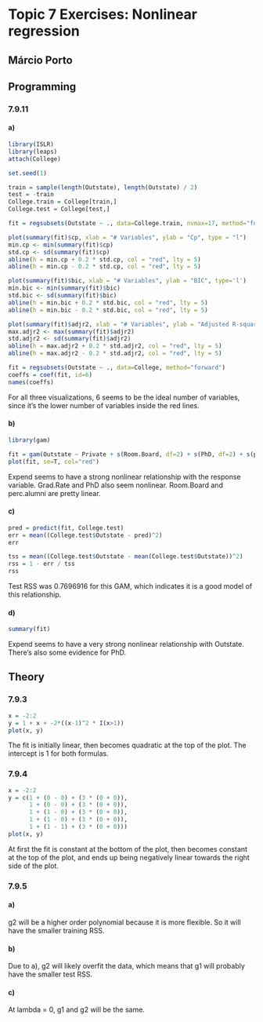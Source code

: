 # Topic 7 Exercises: Nonlinear regression

## Márcio Porto

## Programming

### 7.9.11

#### a)

```r
library(ISLR)
library(leaps)
attach(College)

set.seed(1)

train = sample(length(Outstate), length(Outstate) / 2)
test = -train
College.train = College[train,]
College.test = College[test,]

fit = regsubsets(Outstate ~ ., data=College.train, nvmax=17, method="forward")

plot(summary(fit)$cp, xlab = "# Variables", ylab = "Cp", type = "l")
min.cp <- min(summary(fit)$cp)
std.cp <- sd(summary(fit)$cp)
abline(h = min.cp + 0.2 * std.cp, col = "red", lty = 5)
abline(h = min.cp - 0.2 * std.cp, col = "red", lty = 5)

plot(summary(fit)$bic, xlab = "# Variables", ylab = "BIC", type='l')
min.bic <- min(summary(fit)$bic)
std.bic <- sd(summary(fit)$bic)
abline(h = min.bic + 0.2 * std.bic, col = "red", lty = 5)
abline(h = min.bic - 0.2 * std.bic, col = "red", lty = 5)

plot(summary(fit)$adjr2, xlab = "# Variables", ylab = "Adjusted R-squared", type = "l")
max.adjr2 <- max(summary(fit)$adjr2)
std.adjr2 <- sd(summary(fit)$adjr2)
abline(h = max.adjr2 + 0.2 * std.adjr2, col = "red", lty = 5)
abline(h = max.adjr2 - 0.2 * std.adjr2, col = "red", lty = 5)

fit = regsubsets(Outstate ~ ., data=College, method="forward")
coeffs = coef(fit, id=6)
names(coeffs)
```

For all three visualizations, 6 seems to be the ideal number of variables, since it's the lower number of variables inside the red lines.

#### b)

```r
library(gam)

fit = gam(Outstate ~ Private + s(Room.Board, df=2) + s(PhD, df=2) + s(perc.alumni, df=2) + s(Expend, df=5) + s(Grad.Rate, df=2), data=College.train)
plot(fit, se=T, col="red")
```

Expend seems to have a strong nonlinear relationship with the response variable. Grad.Rate and PhD also seem nonlinear. Room.Board and perc.alumni are pretty linear.

#### c)

```r
pred = predict(fit, College.test)
err = mean((College.test$Outstate - pred)^2)
err

tss = mean((College.test$Outstate - mean(College.test$Outstate))^2)
rss = 1 - err / tss
rss
```

Test RSS was 0.7696916 for this GAM, which indicates it is a good model of this relationship.

#### d)

```r
summary(fit)
```

Expend seems to have a very strong nonlinear relationship with Outstate. There's also some evidence for PhD.

## Theory

### 7.9.3

```r
x = -2:2
y = 1 + x + -2*((x-1)^2 * I(x>1))
plot(x, y)
```

The fit is initially linear, then becomes quadratic at the top of the plot. The intercept is 1 for both formulas.

### 7.9.4

```r
x = -2:2
y = c(1 + (0 - 0) + (3 * (0 + 0)),
      1 + (0 - 0) + (3 * (0 + 0)),
      1 + (1 - 0) + (3 * (0 + 0)),
      1 + (1 - 0) + (3 * (0 + 0)),
      1 + (1 - 1) + (3 * (0 + 0)))
plot(x, y)
```

At first the fit is constant at the bottom of the plot, then becomes constant at the top of the plot, and ends up being negatively linear towards the right side of the plot.

### 7.9.5

#### a)

g2 will be a higher order polynomial because it is more flexible. So it will have the smaller training RSS.

#### b)

Due to a), g2 will likely overfit the data, which means that g1 will probably have the smaller test RSS.

#### c)

At lambda = 0, g1 and g2 will be the same.
